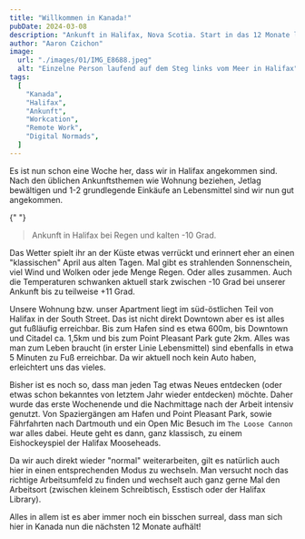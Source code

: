```yaml
---
title: "Willkommen in Kanada!"
pubDate: 2024-03-08
description: "Ankunft in Halifax, Nova Scotia. Start in das 12 Monate lange Abenteuer."
author: "Aaron Czichon"
image:
  url: "./images/01/IMG_E8688.jpeg"
  alt: "Einzelne Person laufend auf dem Steg links vom Meer in Halifax"
tags:
  [
    "Kanada",
    "Halifax",
    "Ankunft",
    "Workcation",
    "Remote Work",
    "Digital Normads",
  ]
---
```




Es ist nun schon eine Woche her, dass wir in Halifax angekommen sind. Nach den üblichen Ankunftsthemen wie Wohnung beziehen, Jetlag bewältigen und 1-2 grundlegende Einkäufe an Lebensmittel sind wir nun gut angekommen.

<ContentImage
  src={IMG_E3412}
  alt="Blick aus einem Flugzeugfenster über den Flügel bei Regen"
/>{" "}

> Ankunft in Halifax bei Regen und kalten -10 Grad.

Das Wetter spielt ihr an der Küste etwas verrückt und erinnert eher an einen "klassischen" April aus alten Tagen. Mal gibt es strahlenden Sonnenschein, viel Wind und Wolken oder jede Menge Regen. Oder alles zusammen.
Auch die Temperaturen schwanken aktuell stark zwischen -10 Grad bei unserer Ankunft bis zu teilweise +11 Grad.

<ContentImage
  src={IMG_E3427}
  alt="Sonnenuntergang von der Halifax Transit Ferry"
/>

Unsere Wohnung bzw. unser Apartment liegt im süd-östlichen Teil von Halifax in der South Street. Das ist nicht direkt Downtown aber es ist alles gut fußläufig erreichbar. Bis zum Hafen sind es etwa 600m, bis Downtown und Citadel ca. 1,5km und bis zum Point Pleasant Park gute 2km.
Alles was man zum Leben braucht (in erster Linie Lebensmittel) sind ebenfalls in etwa 5 Minuten zu Fuß erreichbar.
Da wir aktuell noch kein Auto haben, erleichtert uns das vieles.

<ContentImage
  src={IMG_E8691}
  alt="Häuserzug in Halifax mit unterschiedlichen Farben aus gelb, militärgrün, hellblau"
/>

Bisher ist es noch so, dass man jeden Tag etwas Neues entdecken (oder etwas schon bekanntes von letztem Jahr wieder entdecken) möchte. Daher wurde das erste Wochenende und die Nachmittage nach der Arbeit intensiv genutzt.
Von Spaziergängen am Hafen und Point Pleasant Park, sowie Fährfahrten nach Dartmouth und ein Open Mic Besuch im `The Loose Cannon` war alles dabei.
Heute geht es dann, ganz klassisch, zu einem Eishockeyspiel der Halifax Mooseheads.

<ContentImage
  src={IMG_E3453}
  alt="Blick aus dem 5. Stock nach unten in der Halifax Public Library"
/>

Da wir auch direkt wieder "normal" weiterarbeiten, gilt es natürlich auch hier in einen entsprechenden Modus zu wechseln. Man versucht noch das richtige Arbeitsumfeld zu finden und wechselt auch ganz gerne Mal den Arbeitsort (zwischen kleinem Schreibtisch, Esstisch oder der Halifax Library).

Alles in allem ist es aber immer noch ein bisschen surreal, dass man sich hier in Kanada nun die nächsten 12 Monate aufhält!
